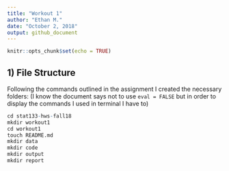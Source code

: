 ```yaml
---
title: "Workout 1"
author: "Ethan M."
date: "October 2, 2018"
output: github_document
---
```


```r
knitr::opts_chunk$set(echo = TRUE)
```

## 1) File Structure

Following the commands outlined in the assignment I created the necessary folders: (I know the document says not to use `eval = FALSE` but in order to display the commands I used in terminal I have to)
```r
cd stat133-hws-fall18
mkdir workout1
cd workout1
touch README.md
mkdir data
mkdir code
mkdir output
mkdir report
```